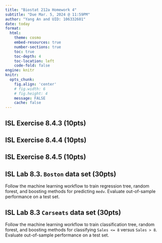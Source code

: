 ```yaml
---
title: "Biostat 212a Homework 4"
subtitle: "Due Mar. 5, 2024 @ 11:59PM"
author: "Yang An and UID: 106332601"
date: today
format:
  html:
    theme: cosmo
    embed-resources: true
    number-sections: true
    toc: true
    toc-depth: 4
    toc-location: left
    code-fold: false
engine: knitr
knitr:
  opts_chunk: 
    fig.align: 'center'
    # fig.width: 6
    # fig.height: 4
    message: FALSE
    cache: false
---
```


## ISL Exercise 8.4.3 (10pts)

## ISL Exercise 8.4.4 (10pts)

## ISL Exercise 8.4.5 (10pts)

## ISL Lab 8.3. `Boston` data set (30pts)

Follow the machine learning workflow to train regression tree, random forest, and boosting methods for predicting `medv`. Evaluate out-of-sample performance on a test set.

## ISL Lab 8.3 `Carseats` data set (30pts)

Follow the machine learning workflow to train classification tree, random forest, and boosting methods for classifying `Sales <= 8` versus `Sales > 8`. Evaluate out-of-sample performance on a test set.


